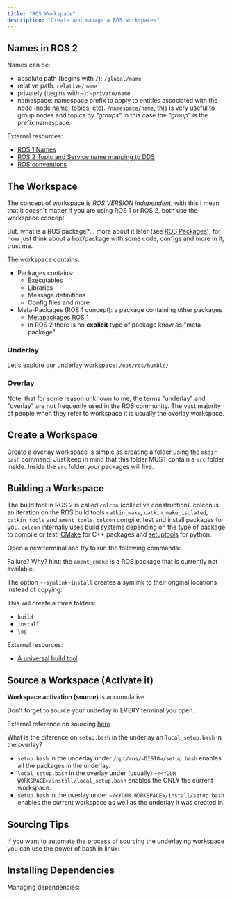 ```yaml
---
title: "ROS Workspace"
description: "Create and manage a ROS workspaces"
---
```


## Names in ROS 2

Names can be:
- absolute path (begins with `/`): `/global/name`
- relative path: `relative/name`
- privately (begins with `~`): `~private/name`
- namespace: namespace prefix to apply to entities associated with the node (node name, topics, etc). `/namespace/name`, this is very useful to group nodes and topics by *"groups”* in this case the *“group”* is the prefix namespace.

<Drawio
    file="ros.drawio"
    page="1"
    description="Names in ROS"
/>

External resources:
- [ROS 1 Names](http://wiki.ros.org/Names)
- [ROS 2 Topic and Service name mapping to DDS](https://design.ros2.org/articles/topic_and_service_names.html)
- [ROS conventions](http://wiki.ros.org/ROS/Patterns/Conventions)

## The Workspace

The concept of workspace is *ROS VERSION independent*, with this I mean that it doesn't matter if you are using ROS 1 or ROS 2, both use the workspace concept.

<Definition
    term="ROS workspace"
    definition="A workspace is a directory containing **ROS packages**."
    source="Creating a workspace | Official documentation"
    link="https://docs.ros.org/en/humble/Tutorials/Beginner-Client-Libraries/Creating-A-Workspace/Creating-A-Workspace.html"
/>

But, what is a ROS package?... more about it later (see [ROS Packages](ros2-pkgs)), for now just think about a box/package with some code, configs and more in it, trust me.

The workspace contains:
- Packages contains:
    - Executables
    - Libraries
    - Message definitions
    - Config files and more
- Meta-Packages (ROS 1 concept): a package containing other packages
    - [Metapackages ROS 1](http://wiki.ros.org/Metapackages)
    - In ROS 2 there is no **explicit** type of package know as "meta-package"

### Underlay

<Definition
    term="Underlay workspace"
    definition="It contains the necessary dependencies of all the packages required by the 'overlay'."
    source="Configuring environment | Official documentation"
    link="https://docs.ros.org/en/foxy/Tutorials/Beginner-CLI-Tools/Configuring-ROS2-Environment.html"
/>

<Drawio
    file="ros.drawio"
    page="2"
    description="Underlay workspace."
/>

Let's explore our underlay workspace: `/opt/ros/humble/`

<Important
    note="Keep in mind that an underlay does not necessarily have to be the main ROS 2 installation."
/>

### Overlay

<Definition
    term="Overlay workspace"
    definition="Extends the underlay. (You will normally work here)."
    source="Configuring environment | Official documentation"
    link="https://docs.ros.org/en/foxy/Tutorials/Beginner-CLI-Tools/Configuring-ROS2-Environment.html"
/>

Note, that for some reason unknown to me, the terms "underlay" and "overlay" are not frequently used in the ROS community. The vast majority of people when they refer to workspace it is usually the overlay workspace.

<Drawio
    file="ros.drawio"
    page="3"
    description="Overlay workspace."
/>

## Create a Workspace

Create a overlay workspace is simple as creating a folder using the `mkdir` `bash` command. Just keep in mind that this folder MUST contain a `src` folder inside. Inside the `src` folder your packages will live.

<Terminal
    title="create a workspace"
    content="mkdir -p ~/ros2_ws/src \
    cd ~/ros2_ws"
/>

## Building a Workspace

The build tool in ROS 2 is called `colcon` (collective construction). colcon is an iteration on the ROS build tools `catkin_make`, `catkin_make_isolated`, `catkin_tools` and `ament_tools`. `colcon` compile, test and install packages for you. `colcon` internally uses build systems depending on the type of package to compile or test, [CMake](https://cmake.org/) for C++ packages and [setuptools](https://setuptools.pypa.io/en/latest/index.html) for python.

Open a new terminal and try to run the following commands:

<Terminal
    title="build workspace"
    content="cd ~/ros2_ws \
    colcon build --symlink-install"
/>

Failure? Why? hint: the `ament_cmake` is a ROS package that is currently not available.

The option `--symlink-install` creates a symlink to their original locations instead of copying.

This will create a three folders:
- `build`
- `install`
- `log`

<Important
    note="You should always run the build command from the ROOT of the workspace"
/>

External resources:
- [A universal build tool](https://design.ros3.org/articles/build_tool.html)

## Source a Workspace (Activate it)

**Workspace activation (source)** is accumulative.

Don't forget to source your underlay in EVERY terminal you open.

<Terminal
    title="source underlay"
    content="source /opt/ros/humble/setup.bash"
/>

<Terminal
    title="source overlay"
    content="source install/local_setup.bash"
/>

External reference on sourcing [here](https://docs.ros.org/en/humble/Tutorials/Beginner-Client-Libraries/Creating-A-Workspace/Creating-A-Workspace.html#source-the-overlay)

What is the diference on `setup.bash` in the underlay an `local_setup.bash` in the overlay?

- `setup.bash` in the underlay under `/opt/ros/<DISTO>/setup.bash` enables all the packages in the underlay.
- `local_setup.bash` in the overlay under (usually) `~/<YOUR WORKSPACE>/install/local_setup.bash` enables the ONLY the current workspace.
- `setup.bash` in the overlay under `~/<YOUR WORKSPACE>/install/setup.bash` enables the current workspace as well as the underlay it was created in.

<Important
    note="You may need to re-source the workspace after adding new packages"
/>

## Sourcing Tips

If you want to automate the process of sourcing the underlaying workspace you can use the power of bash in linux:

<Terminal
    title=""
    content="echo 'source /opt/ros/humble/setup.bash' >> ~/.bashrc"
/>

## Installing Dependencies

Managing dependencies:

<Terminal
    title="install dependencies with rosdep"
    content="rosdep install -i --from-path src --rosdistro humble -y"
/>
